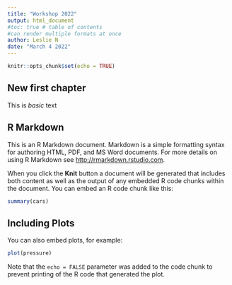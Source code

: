```yaml
---
title: "Workshop 2022"
output: html_document
#toc: true # table of contents
#can render multiple formats at once 
author: Leslie N
date: "March 4 2022"
---
```




```r
knitr::opts_chunk$set(echo = TRUE)
```

## New first chapter 

This is *basic* text 

## R Markdown

This is an R Markdown document. Markdown is a simple formatting syntax for authoring HTML, PDF, and MS Word documents. For more details on using R Markdown see <http://rmarkdown.rstudio.com>.

When you click the **Knit** button a document will be generated that includes both content as well as the output of any embedded R code chunks within the document. You can embed an R code chunk like this:

```r
summary(cars)
```

## Including Plots

You can also embed plots, for example:

```r
plot(pressure)
```

Note that the `echo = FALSE` parameter was added to the code chunk to prevent printing of the R code that generated the plot.
